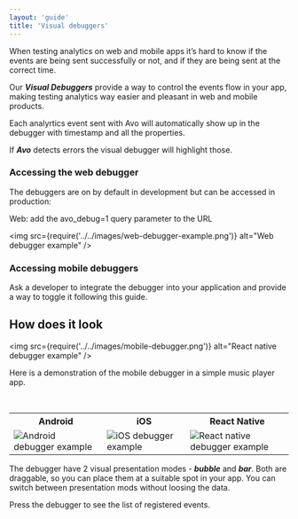 ```yaml
---
layout: 'guide'
title: 'Visual debuggers'
---
```



When testing analytics on web and mobile apps it’s hard to know if the events are being sent successfully or not, and if they are being sent at the correct time.

Our **_Visual Debuggers_** provide a way to control the events flow in your app, making testing analytics way easier and pleasant in web and mobile products.

Each analyrtics event sent with Avo will automatically show up in the debugger with timestamp and all the properties.

If **_Avo_** detects errors the visual debugger will highlight those.

### Accessing the web debugger

The debuggers are on by default in development but can be accessed in production:

Web: add the avo_debug=1 query parameter to the URL

<img
  src={require('../../images/web-debugger-example.png')}
  alt="Web debugger example"
/>

### Accessing mobile debuggers

Ask a developer to integrate the debugger into your application and provide a way to toggle it following <Link passHref href="/implementation/start-using-visual-debugger"><a>this guide</a></Link>.

## <a name="look"></a> How does it look

<img
  src={require('../../images/mobile-debugger.png')}
  alt="React native debugger example"
/>

Here is a demonstration of the mobile debugger in a simple music player app.

<br />

<table>


<tr>
 <th scope="col">Android</th>
 <th scope="col">iOS</th>
 <th scope="col">React Native</th>
</tr>
<tr>
 <td style={{"padding":10}}>
  <img
    src={require('../../images/android-debugger-example.gif')}
    alt="Android debugger example"
  />
 </td>
 <td style={{"padding":10}}>
    <img
      src={require('../../images/ios-debugger-example.gif')}
      alt="iOS debugger example"
    />
 </td>
 <td style={{"padding":10}}>
  <img
    src={require('../../images/rn-debugger-example.gif')}
    alt="React native debugger example"
  />
 </td>
</tr>
</table>


The debugger have 2 visual presentation modes - **_bubble_** and **_bar_**. Both are draggable, so you can place them at a suitable spot in your app.
You can switch between presentation mods without loosing the data.

Press the debugger to see the list of registered events.
